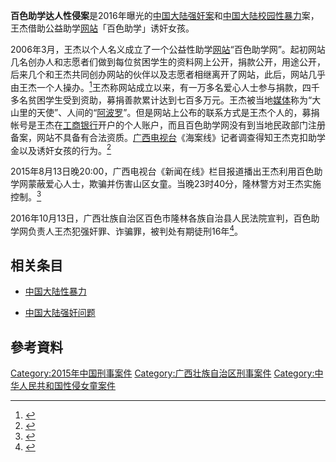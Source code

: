 {{expand|time=2015-08-15T04:43:03+00:00}}

'''百色助学达人性侵案'''是2016年曝光的[[中国大陆强奸问题|中国大陆强奸案]]和[[中国大陆校园性暴力|中国大陆校园性暴力]]案，王杰借助公益助学[[网站|网站]]「百色助学」诱奸女孩。

2006年3月，王杰以个人名义成立了一个公益性助学[[网站|网站]]“百色助学网”。起初网站几名创办人和志愿者们做到每位贫困学生的资料网上公开，捐款公开，用途公开，后来几个和王杰共同创办网站的伙伴以及志愿者相继离开了网站，此后，网站几乎由王杰一个人操办。<ref>{{Cite web |url=http://mt.sohu.com/20150814/n418880161.shtml |title=披慈善外衣骗钱骗色 “百色助学网”创始人落网 |accessdate=2015-08-15 |archive-date=2016-03-04 |archive-url=https://web.archive.org/web/20160304211456/http://mt.sohu.com/20150814/n418880161.shtml |dead-url=no }}</ref>王杰称网站成立以来，有一万多名爱心人士参与捐款，四千多名贫困学生受到资助，募捐善款累计达到七百多万元。王杰被当地[[媒体|媒体]]称为“大山里的天使”、人间的“[[阿波罗|阿波罗]]”。但是网站上公布的联系方式是王杰个人的，募捐帐号是王杰在[[工商银行|工商银行]]开户的个人账户，而且百色助学网没有到当地民政部门注册备案，网站不具备有合法资质。[[广西电视台|广西电视台]]《海案线》记者调查得知王杰克扣助学金以及诱奸女孩的行为。<ref>{{Cite web |url=http://finance.chinanews.com/sh/2015/08-14/7468104.shtml |title=百色助学网暗藏惊天秘密 站长以助学金诱奸女童 |accessdate=2015-08-15 |archive-date=2016-03-05 |archive-url=https://web.archive.org/web/20160305075544/http://finance.chinanews.com/sh/2015/08-14/7468104.shtml |dead-url=no }}</ref>

2015年8月13日晚20:00，广西电视台《新闻在线》栏目报道播出王杰利用百色助学网蒙蔽爱心人士，欺骗并伤害山区女童。当晚23时40分，隆林警方对王杰实施控制。<ref>{{Cite web |url=http://news.sohu.com/20150814/n418880099.shtml |title=广西百色官方：“助学网”涉嫌违法 创办人被控制 |accessdate=2015-08-15 |archive-date=2016-03-04 |archive-url=https://web.archive.org/web/20160304203044/http://news.sohu.com/20150814/n418880099.shtml |dead-url=no }}</ref>

2016年10月13日，广西壮族自治区百色市隆林各族自治县人民法院宣判，百色助学网负责人王杰犯强奸罪、诈骗罪，被判处有期徒刑16年<ref>{{Cite web |url=http://news.sina.com.cn/sf/news/2016-10-13/doc-ifxwvpar7944344.shtml |title=“百色助学网”负责人犯强奸诈骗罪被判刑16年 |accessdate=2016-10-13 |archive-date=2016-10-13 |archive-url=https://web.archive.org/web/20161013215643/http://news.sina.com.cn/sf/news/2016-10-13/doc-ifxwvpar7944344.shtml |dead-url=no }}</ref>。

==相关条目==

*[[中国大陆性暴力|中国大陆性暴力]]

*[[中国大陆强奸问题|中国大陆强奸问题]]
== 參考資料 ==
{{Reflist}}


[[Category:2015年中国刑事案件|Category:2015年中国刑事案件]]
[[Category:广西壮族自治区刑事案件|Category:广西壮族自治区刑事案件]]
[[Category:中华人民共和国性侵女童案件|Category:中华人民共和国性侵女童案件]]
